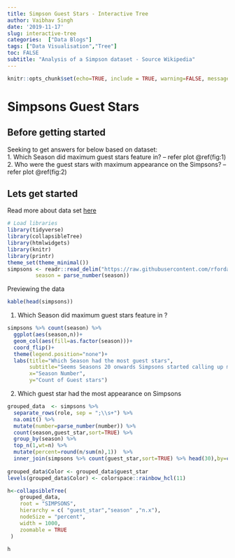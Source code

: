 ---
title: Simpson Guest Stars - Interactive Tree
author: Vaibhav Singh
date: '2019-11-17'
slug: interactive-tree
categories:  ["Data Blogs"]
tags: ["Data Visualisation","Tree"]
toc: FALSE  
subtitle: "Analysis of a Simpson dataset - Source Wikipedia"
---


```{r global options, include = FALSE}
knitr::opts_chunk$set(echo=TRUE, include = TRUE, warning=FALSE, message=FALSE)
```
# Simpsons Guest Stars

## Before getting started
Seeking to get answers for below based on dataset:<br/>
1. Which Season did maximum guest stars feature in? -- refer plot \@ref(fig:1)<br/> 
2. Who were the guest stars with maximum appearance on the Simpsons? -- refer plot \@ref(fig:2)<br/>

## Lets get started

Read more about data set [here](https://github.com/rfordatascience/tidytuesday/tree/master/data/2019/2019-08-27)

```{r echo=FALSE, warning=FALSE}
# Load libraries
library(tidyverse)
library(collapsibleTree) 
library(htmlwidgets)
library(knitr)
library(printr)
theme_set(theme_minimal())
simpsons <- readr::read_delim("https://raw.githubusercontent.com/rfordatascience/tidytuesday/master/data/2019/2019-08-27/simpsons-guests.csv", delim = "|", quote = "") %>% mutate(self = str_detect(role, "self|selves"),
         season = parse_number(season))

```

Previewing the data
```{r echo=FALSE}
kable(head(simpsons))
```

1. Which Season did maximum guest stars feature in ?
```{r 1, fig.cap='It seems Season 20 onwards frequency of guest stars started increasing',message=FALSE, warning=FALSE, echo=FALSE}
simpsons %>% count(season) %>% 
  ggplot(aes(season,n))+
  geom_col(aes(fill=as.factor(season)))+
  coord_flip()+
  theme(legend.position="none")+
  labs(title="Which Season had the most guest stars",
       subtitle="Seems Seasons 20 onwards Simpsons started calling up more guest stars",
       x="Season Number",
       y="Count of Guest stars")

```

2. Which guest star had the most appearance on Simpsons
```{r 2,fig.cap='Marcia Wallace & Phil Hartman have the maximum guest appearance',message=FALSE, warning=FALSE, echo=FALSE}

grouped_data  <- simpsons %>% 
  separate_rows(role, sep = ";\\s+") %>% 
  na.omit() %>% 
  mutate(number=parse_number(number)) %>% 
  count(season,guest_star,sort=TRUE) %>% 
  group_by(season) %>%
  top_n(1,wt=n) %>% 
  mutate(percent=round(n/sum(n),1))  %>% 
  inner_join(simpsons %>% count(guest_star,sort=TRUE) %>% head(30),by=c("guest_star"))
  
grouped_data$Color <- grouped_data$guest_star
levels(grouped_data$Color) <- colorspace::rainbow_hcl(11)

h<-collapsibleTree(
    grouped_data,
    root = "SIMPSONS", 
    hierarchy = c( "guest_star","season" ,"n.x"), 
    nodeSize = "percent", 
    width = 1000, 
    zoomable = TRUE
 )

h
```